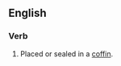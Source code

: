 ==English==

===Verb===
{{en-verb|encoffins|encoffining|encoffined|encoffined}}

# Placed or sealed in a [[coffin]].